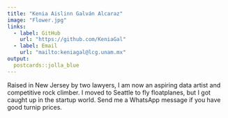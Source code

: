 ```yaml
---
title: "Kenia Aislinn Galván Alcaraz"
image: "Flower.jpg"
links:
  - label: GitHub
    url: "https://github.com/KeniaGal"
  - label: Email
    url: "mailto:keniagal@lcg.unam.mx"
output:
  postcards::jolla_blue
---
```

 
Raised in New Jersey by two lawyers, I am now an aspiring data artist and 
competitive rock climber. I moved to Seattle to fly floatplanes, but I got 
caught up in the startup world. Send me a WhatsApp message if you have good 
turnip prices.
